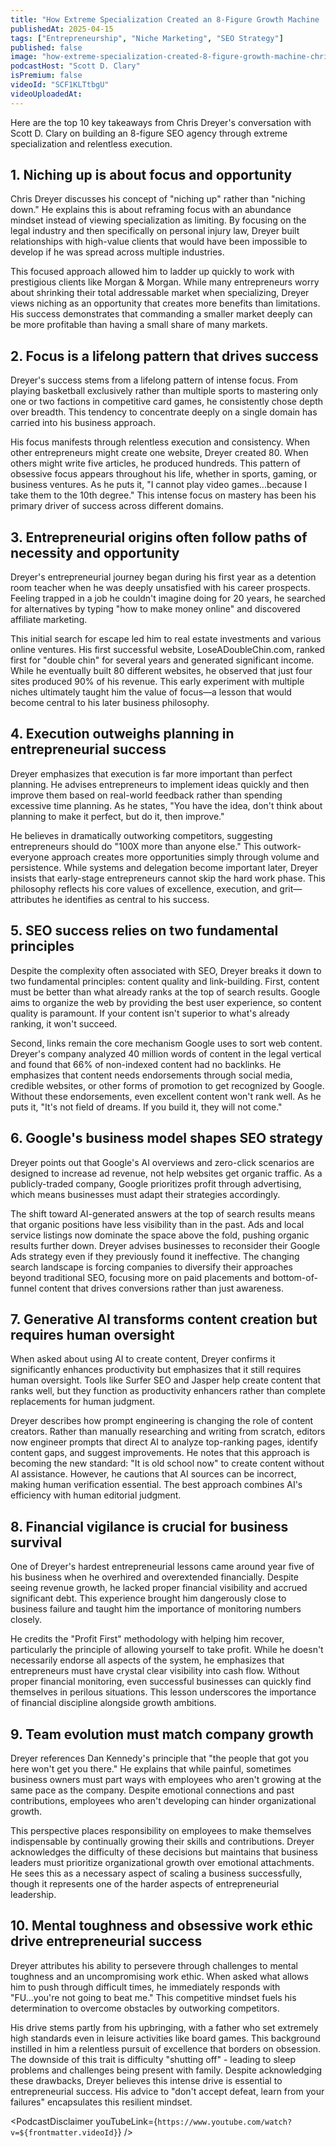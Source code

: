 ```yaml
---
title: "How Extreme Specialization Created an 8-Figure Growth Machine | Chris Dreyer - SEO Strategist"
publishedAt: 2025-04-15
tags: ["Entrepreneurship", "Niche Marketing", "SEO Strategy"]
published: false
image: "how-extreme-specialization-created-8-figure-growth-machine-chris-dreyer-seo-strategist.jpg"
podcastHost: "Scott D. Clary"
isPremium: false
videoId: "SCF1KLTtbgU"
videoUploadedAt: 
---
```



<PodcastSummaryPageLayout frontmatter={frontmatter}>

Here are the top 10 key takeaways from Chris Dreyer's conversation with Scott D. Clary on building an 8-figure SEO agency through extreme specialization and relentless execution.

## 1. Niching up is about focus and opportunity
Chris Dreyer discusses his concept of "niching up" rather than "niching down." He explains this is about reframing focus with an abundance mindset instead of viewing specialization as limiting. By focusing on the legal industry and then specifically on personal injury law, Dreyer built relationships with high-value clients that would have been impossible to develop if he was spread across multiple industries.

This focused approach allowed him to ladder up quickly to work with prestigious clients like Morgan & Morgan. While many entrepreneurs worry about shrinking their total addressable market when specializing, Dreyer views niching as an opportunity that creates more benefits than limitations. His success demonstrates that commanding a smaller market deeply can be more profitable than having a small share of many markets.

## 2. Focus is a lifelong pattern that drives success
Dreyer's success stems from a lifelong pattern of intense focus. From playing basketball exclusively rather than multiple sports to mastering only one or two factions in competitive card games, he consistently chose depth over breadth. This tendency to concentrate deeply on a single domain has carried into his business approach.

His focus manifests through relentless execution and consistency. When other entrepreneurs might create one website, Dreyer created 80. When others might write five articles, he produced hundreds. This pattern of obsessive focus appears throughout his life, whether in sports, gaming, or business ventures. As he puts it, "I cannot play video games...because I take them to the 10th degree." This intense focus on mastery has been his primary driver of success across different domains.

## 3. Entrepreneurial origins often follow paths of necessity and opportunity
Dreyer's entrepreneurial journey began during his first year as a detention room teacher when he was deeply unsatisfied with his career prospects. Feeling trapped in a job he couldn't imagine doing for 20 years, he searched for alternatives by typing "how to make money online" and discovered affiliate marketing.

This initial search for escape led him to real estate investments and various online ventures. His first successful website, LoseADoubleChin.com, ranked first for "double chin" for several years and generated significant income. While he eventually built 80 different websites, he observed that just four sites produced 90% of his revenue. This early experiment with multiple niches ultimately taught him the value of focus—a lesson that would become central to his later business philosophy.

## 4. Execution outweighs planning in entrepreneurial success
Dreyer emphasizes that execution is far more important than perfect planning. He advises entrepreneurs to implement ideas quickly and then improve them based on real-world feedback rather than spending excessive time planning. As he states, "You have the idea, don't think about planning to make it perfect, but do it, then improve."

He believes in dramatically outworking competitors, suggesting entrepreneurs should do "100X more than anyone else." This outwork-everyone approach creates more opportunities simply through volume and persistence. While systems and delegation become important later, Dreyer insists that early-stage entrepreneurs cannot skip the hard work phase. This philosophy reflects his core values of excellence, execution, and grit—attributes he identifies as central to his success.

## 5. SEO success relies on two fundamental principles
Despite the complexity often associated with SEO, Dreyer breaks it down to two fundamental principles: content quality and link-building. First, content must be better than what already ranks at the top of search results. Google aims to organize the web by providing the best user experience, so content quality is paramount. If your content isn't superior to what's already ranking, it won't succeed.

Second, links remain the core mechanism Google uses to sort web content. Dreyer's company analyzed 40 million words of content in the legal vertical and found that 66% of non-indexed content had no backlinks. He emphasizes that content needs endorsements through social media, credible websites, or other forms of promotion to get recognized by Google. Without these endorsements, even excellent content won't rank well. As he puts it, "It's not field of dreams. If you build it, they will not come."

## 6. Google's business model shapes SEO strategy
Dreyer points out that Google's AI overviews and zero-click scenarios are designed to increase ad revenue, not help websites get organic traffic. As a publicly-traded company, Google prioritizes profit through advertising, which means businesses must adapt their strategies accordingly.

The shift toward AI-generated answers at the top of search results means that organic positions have less visibility than in the past. Ads and local service listings now dominate the space above the fold, pushing organic results further down. Dreyer advises businesses to reconsider their Google Ads strategy even if they previously found it ineffective. The changing search landscape is forcing companies to diversify their approaches beyond traditional SEO, focusing more on paid placements and bottom-of-funnel content that drives conversions rather than just awareness.

## 7. Generative AI transforms content creation but requires human oversight
When asked about using AI to create content, Dreyer confirms it significantly enhances productivity but emphasizes that it still requires human oversight. Tools like Surfer SEO and Jasper help create content that ranks well, but they function as productivity enhancers rather than complete replacements for human judgment.

Dreyer describes how prompt engineering is changing the role of content creators. Rather than manually researching and writing from scratch, editors now engineer prompts that direct AI to analyze top-ranking pages, identify content gaps, and suggest improvements. He notes that this approach is becoming the new standard: "It is old school now" to create content without AI assistance. However, he cautions that AI sources can be incorrect, making human verification essential. The best approach combines AI's efficiency with human editorial judgment.

## 8. Financial vigilance is crucial for business survival

One of Dreyer's hardest entrepreneurial lessons came around year five of his business when he overhired and overextended financially. Despite seeing revenue growth, he lacked proper financial visibility and accrued significant debt. This experience brought him dangerously close to business failure and taught him the importance of monitoring numbers closely.

He credits the "Profit First" methodology with helping him recover, particularly the principle of allowing yourself to take profit. While he doesn't necessarily endorse all aspects of the system, he emphasizes that entrepreneurs must have crystal clear visibility into cash flow. Without proper financial monitoring, even successful businesses can quickly find themselves in perilous situations. This lesson underscores the importance of financial discipline alongside growth ambitions.

## 9. Team evolution must match company growth
Dreyer references Dan Kennedy's principle that "the people that got you here won't get you there." He explains that while painful, sometimes business owners must part ways with employees who aren't growing at the same pace as the company. Despite emotional connections and past contributions, employees who aren't developing can hinder organizational growth.

This perspective places responsibility on employees to make themselves indispensable by continually growing their skills and contributions. Dreyer acknowledges the difficulty of these decisions but maintains that business leaders must prioritize organizational growth over emotional attachments. He sees this as a necessary aspect of scaling a business successfully, though it represents one of the harder aspects of entrepreneurial leadership.

## 10. Mental toughness and obsessive work ethic drive entrepreneurial success
Dreyer attributes his ability to persevere through challenges to mental toughness and an uncompromising work ethic. When asked what allows him to push through difficult times, he immediately responds with "FU...you're not going to beat me." This competitive mindset fuels his determination to overcome obstacles by outworking competitors.

His drive stems partly from his upbringing, with a father who set extremely high standards even in leisure activities like board games. This background instilled in him a relentless pursuit of excellence that borders on obsession. The downside of this trait is difficulty "shutting off" - leading to sleep problems and challenges being present with family. Despite acknowledging these drawbacks, Dreyer believes this intense drive is essential to entrepreneurial success. His advice to "don't accept defeat, learn from your failures" encapsulates this resilient mindset.

<PodcastDisclaimer youTubeLink={`https://www.youtube.com/watch?v=${frontmatter.videoId}`} />

</PodcastSummaryPageLayout>

